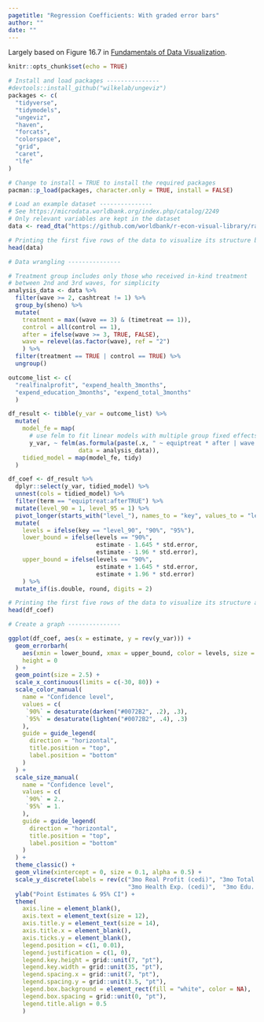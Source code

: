 ```yaml
---
pagetitle: "Regression Coefficients: With graded error bars"
author: ""
date: ""
---
```


Largely based on Figure 16.7 in [Fundamentals of Data Visualization](https://serialmentor.com/dataviz/visualizing-uncertainty.html).

```r
knitr::opts_chunk$set(echo = TRUE)
```

```r
# Install and load packages ---------------
#devtools::install_github("wilkelab/ungeviz")
packages <- c(
  "tidyverse",
  "tidymodels",
  "ungeviz",
  "haven",
  "forcats",
  "colorspace",
  "grid",
  "caret",
  "lfe"
)

# Change to install = TRUE to install the required packages
pacman::p_load(packages, character.only = TRUE, install = FALSE)

# Load an example dataset ---------------
# See https://microdata.worldbank.org/index.php/catalog/2249
# Only relevant variables are kept in the dataset
data <- read_dta("https://github.com/worldbank/r-econ-visual-library/raw/master/Library/Data/ReplicationDataGhanaJDE_short.dta")

# Printing the first five rows of the data to visualize its structure before data wrangling
head(data)

# Data wrangling ---------------

# Treatment group includes only those who received in-kind treatment 
# between 2nd and 3rd waves, for simplicity
analysis_data <- data %>%
  filter(wave >= 2, cashtreat != 1) %>%
  group_by(sheno) %>%
  mutate(
    treatment = max((wave == 3) & (timetreat == 1)),
    control = all(control == 1),
    after = ifelse(wave >= 3, TRUE, FALSE),
    wave = relevel(as.factor(wave), ref = "2")
    ) %>%
  filter(treatment == TRUE | control == TRUE) %>%
  ungroup()

outcome_list <- c(
  "realfinalprofit", "expend_health_3months", 
  "expend_education_3months", "expend_total_3months"
  )

df_result <- tibble(y_var = outcome_list) %>%
  mutate(
    model_fe = map(
      # use felm to fit linear models with multiple group fixed effects
      y_var, ~ felm(as.formula(paste(.x, " ~ equiptreat * after | wave + sheno | 0 | sheno")), 
                    data = analysis_data)),
    tidied_model = map(model_fe, tidy)
  )

df_coef <- df_result %>%
  dplyr::select(y_var, tidied_model) %>%
  unnest(cols = tidied_model) %>%
  filter(term == "equiptreat:afterTRUE") %>%
  mutate(level_90 = 1, level_95 = 1) %>%
  pivot_longer(starts_with("level_"), names_to = "key", values_to = "levels") %>%
  mutate(
    levels = ifelse(key == "level_90", "90%", "95%"),
    lower_bound = ifelse(levels == "90%", 
                         estimate - 1.645 * std.error,
                         estimate - 1.96 * std.error),
    upper_bound = ifelse(levels == "90%",
                         estimate + 1.645 * std.error,
                         estimate + 1.96 * std.error)
    ) %>%
  mutate_if(is.double, round, digits = 2) 

# Printing the first five rows of the data to visualize its structure after data wrangling
head(df_coef)

# Create a graph ---------------

ggplot(df_coef, aes(x = estimate, y = rev(y_var))) + 
  geom_errorbarh(
    aes(xmin = lower_bound, xmax = upper_bound, color = levels, size = levels),
    height = 0
  ) +
  geom_point(size = 2.5) +
  scale_x_continuous(limits = c(-30, 80)) +
  scale_color_manual(
    name = "Confidence level",
    values = c(
     `90%` = desaturate(darken("#0072B2", .2), .3),
     `95%` = desaturate(lighten("#0072B2", .4), .3)
    ),
    guide = guide_legend(
      direction = "horizontal",
      title.position = "top",
      label.position = "bottom"
    )
  ) +
  scale_size_manual(
    name = "Confidence level",
    values = c(
     `90%` = 2.,
     `95%` = 1.
    ),
    guide = guide_legend(
      direction = "horizontal",
      title.position = "top",
      label.position = "bottom"
    )
  ) +
  theme_classic() +
  geom_vline(xintercept = 0, size = 0.1, alpha = 0.5) +
  scale_y_discrete(labels = rev(c("3mo Real Profit (cedi)", "3mo Total Exp. (cedi)", 
                                  "3mo Health Exp. (cedi)",  "3mo Edu. Exp. (cedi)"))) +
  ylab("Point Estimates & 95% CI") +
  theme(
    axis.line = element_blank(),
    axis.text = element_text(size = 12),
    axis.title.y = element_text(size = 14),
    axis.title.x = element_blank(),
    axis.ticks.y = element_blank(),
    legend.position = c(1, 0.01),
    legend.justification = c(1, 0),
    legend.key.height = grid::unit(7, "pt"),
    legend.key.width = grid::unit(35, "pt"),
    legend.spacing.x = grid::unit(7, "pt"),
    legend.spacing.y = grid::unit(3.5, "pt"),
    legend.box.background = element_rect(fill = "white", color = NA),
    legend.box.spacing = grid::unit(0, "pt"),
    legend.title.align = 0.5
    )

```
